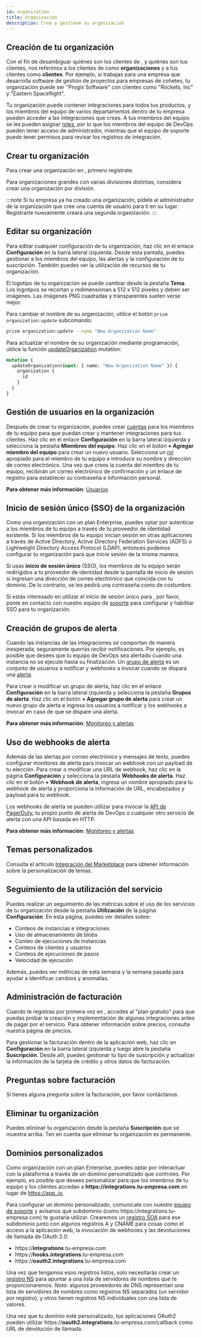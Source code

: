 ```yaml
---
id: organization
title: Organización
description: Cree y gestione su organización
---
```



## Creación de tu organización

Con el fin de desambiguar quiénes son los clientes de , y quiénes son tus clientes, nos referimos a los clientes de  como **organizaciones** y a tus clientes como **clientes**.
Por ejemplo, si trabajas para una empresa que desarrolla software de gestión de proyectos para empresas de cohetes, tu organización puede ser "Progix Software" con clientes como "Rockets, Inc" y "Eastern Spaceflight".

Tu organización puede contener integraciones para todos tus productos, y los miembros del equipo de varios departamentos dentro de tu empresa pueden acceder a las integraciones que creas.
A tus miembros del equipo se les pueden asignar [roles](users.mdx#organization-team-member-roles), por lo que los miembros del equipo de DevOps pueden tener acceso de administrador, mientras que el equipo de soporte puede tener permisos para revisar los registros de integración.

## Crear tu organización

Para crear una organización en , primero <InternalLink href="/sign-up/">regístrate</InternalLink>.

Para organizaciones grandes con varias divisiones distintas, considera crear una organización por división.


:::note
Si tu empresa ya ha creado una organización, pídele al administrador de la organización que cree una cuenta de usuario para ti en su lugar.
Registrarte nuevamente creará una segunda organización.
:::


## Editar su organización

<ExampleTabs>
<TabItem value='webapp'>

Para editar cualquier configuración de tu organización, haz clic en el enlace **Configuración** en la barra lateral izquierda.
Desde esta pantalla, puedes gestionar a los miembros del equipo, las alertas y la configuración de tu suscripción.
También puedes ver la utilización de recursos de tu organización.

El logotipo de tu organización se puede cambiar desde la pestaña **Tema**.
Los logotipos se recortan y redimensionan a 512 x 512 píxeles y deben ser imágenes.
Las imágenes PNG cuadradas y transparentes suelen verse mejor.


<Screenshot
  filename="organization/change-org-name.png"
  alt="Cambiar el logotipo de la organización en la aplicación"
/>

</TabItem>
<TabItem value='cli'>

Para cambiar el nombre de su organización, utilice el botón `prism organization:update` subcomando:

```bash
prism organization:update --name "New Organization Name"
```

</TabItem>
<TabItem value='api'>

Para actualizar el nombre de su organización mediante programación, utilice la función [updateOrganization](api/schema/mutation/updateOrganization.mdx) mutation:

```graphql
mutation {
  updateOrganization(input: { name: "New Organization Name" }) {
    organization {
      id
    }
  }
}
```

</TabItem>
</ExampleTabs>

## Gestión de usuarios en la organización

Después de crear tu organización, puedes crear [cuentas](users.mdx#organization-users) para los miembros de tu equipo para que puedan crear y mantener integraciones para tus clientes.
Haz clic en el enlace **Configuración** en la barra lateral izquierda y selecciona la pestaña **Miembros del equipo**.
Haz clic en el botón **+ Agregar miembro del equipo** para crear un nuevo usuario.
Selecciona un [rol](users.mdx#organization-team-member-roles) apropiado para el miembro de tu equipo e introduce su nombre y dirección de correo electrónico.
Una vez que crees la cuenta del miembro de tu equipo, recibirán un correo electrónico de confirmación y un enlace de registro para establecer su contraseña e información personal.


<Screenshot
  filename="shared/list-org-users.png"
  alt="Lista de usuarios org en app"
/>

**Para obtener más información**: [Usuarios](users.mdx)

## Inicio de sesión único (SSO) de la organización

Como una organización con un <InternalLink href="/pricing/">plan Enterprise</InternalLink>, puedes optar por autenticar a los miembros de tu equipo a través de tu proveedor de identidad existente.
Si los miembros de tu equipo inician sesión en otras aplicaciones a través de Active Directory, Active Directory Federation Services (ADFS) o Lightweight Directory Access Protocol (LDAP), entonces podemos configurar tu organización para que inicie sesión de la misma manera.

Si usas **inicio de sesión único** (SSO), los miembros de tu equipo serán redirigidos a tu proveedor de identidad desde la pantalla de inicio de sesión si ingresan una dirección de correo electrónico que coincida con tu dominio.
De lo contrario, se les pedirá una contraseña como de costumbre.


<Screenshot
  filename="organization/sso-diagram.png"
  maxWidth="800px"
  alt="Diagrama que muestra las rutas y la lógica del SSO (inicio de sesión único)"
/>

Si estás interesado en utilizar el inicio de sesión único para , por favor, ponte en contacto con nuestro equipo de [soporte](mailto:support@.io) para configurar y habilitar SSO para tu organización.

## Creación de grupos de alerta

Cuando las instancias de las integraciones se comportan de manera inesperada, seguramente querrás recibir notificaciones.
Por ejemplo, es posible que desees que tu equipo de DevOps sea alertado cuando una instancia no se ejecute hasta su finalización.
Un [grupo de alerta](monitoring-and-alerting.mdx#alert-groups) es un conjunto de usuarios a notificar y webhooks a invocar cuando se dispara una [alerta](monitoring-and-alerting.mdx#alert-triggers).

Para crear o modificar un grupo de alerta, haz clic en el enlace **Configuración** en la barra lateral izquierda y selecciona la pestaña **Grupos de alerta**.
Haz clic en el botón **+ Agregar grupo de alerta** para crear un nuevo grupo de alerta e ingresa los usuarios a notificar y los webhooks a invocar en caso de que se dispare una alerta.


<Screenshot
  filename="organization/alert-groups.png"
  alt="Crear grupos de alerta en la aplicación"
/>

**Para obtener más información**: [Monitoreo y alertas](monitoring-and-alerting.mdx)

## Uso de webhooks de alerta

Además de las alertas por correo electrónico y mensajes de texto, puedes configurar monitores de alerta para invocar un webhook con un payload de tu elección.
Para crear o modificar una URL de webhook, haz clic en la página **Configuración** y selecciona la pestaña **Webhooks de alerta**.
Haz clic en el botón **+ Webhook de alerta**, ingresa un nombre apropiado para tu webhook de alerta y proporciona la información de URL, encabezados y payload para tu webhook.

Los webhooks de alerta se pueden utilizar para invocar la [API de PagerDuty](https://developer.pagerduty.com/docs/events-api-v2/overview/), tu propio punto de alerta de DevOps o cualquier otro servicio de alerta con una API basada en HTTP.


<Screenshot
  filename="shared/alert-webhook.png"
  maxWidth="500px"
  alt="Añadir webhook de alerta en la aplicación"
/>

**Para obtener más información**: [Monitoreo y alertas](monitoring-and-alerting.mdx)

## Temas personalizados

Consulta el artículo [Integración del Marketplace](embedding-marketplace.mdx#theming-embedded-marketplace) para obtener información sobre la personalización de temas.

## Seguimiento de la utilización del servicio

Puedes realizar un seguimiento de las métricas sobre el uso de los servicios de tu organización desde la pestaña **Utilización** de la página **Configuración**.
En esta página, puedes ver detalles sobre:

- Conteos de instancias e integraciones
- Uso de almacenamiento de blobs
- Conteo de ejecuciones de instancias
- Conteos de clientes y usuarios
- Conteos de ejecuciones de pasos
- Velocidad de ejecución

Además, puedes ver métricas de esta semana y la semana pasada para ayudar a identificar cambios y anomalías.


<Screenshot
  filename="organization/utilization.png"
  alt="Seguimiento del uso de los servicios de la organización en la aplicación"
/>

## Administración de facturación

Cuando te registras por primera vez en , accedes al "plan gratuito" para que puedas probar la creación y implementación de algunas integraciones antes de pagar por el servicio.
Para obtener información sobre precios, consulta nuestra <InternalLink href="/pricing/">página de precios</InternalLink>.

Para gestionar la facturación dentro de la aplicación web, haz clic en **Configuración** en la barra lateral izquierda y luego abre la pestaña **Suscripción**.
Desde allí, puedes gestionar tu tipo de suscripción y actualizar la información de la tarjeta de crédito y otros datos de facturación.


<Screenshot
  filename="organization/subscription.png"
  alt="Gestionar la facturación de la organización en la aplicación"
/>

## Preguntas sobre facturación

Si tienes alguna pregunta sobre la facturación, por favor <InternalLink href="/contact/">contáctanos</InternalLink>.

## Eliminar tu organización

Puedes eliminar tu organización desde la pestaña **Suscripción** que se muestra arriba.
Ten en cuenta que eliminar tu organización es permanente.

## Dominios personalizados

Como organización con un <InternalLink href="/pricing/">plan Enterprise</InternalLink>, puedes optar por interactuar con la plataforma a través de un dominio personalizado que controles.
Por ejemplo, es posible que desees personalizar para que los miembros de tu equipo y los clientes accedan a **https<!---->://integrations.tu-empresa.com** en lugar de [https://app..io](https://app..io/).

Para configurar un dominio personalizado, comunícate con nuestro [equipo de soporte](mailto:support@.io) y avísanos qué subdominio (como https<!---->://integrations.tu-empresa.com) te gustaría utilizar.
Crearemos un [registro SOA](https://www.cloudflare.com/learning/dns/dns-records/dns-soa-record/) para ese subdominio junto con algunos registros A y CNAME para cosas como el acceso a la aplicación web, la invocación de webhooks y las devoluciones de llamada de OAuth 2.0:

- https<!---->://**integrations**.tu-empresa.com
- https<!---->://**hooks.integrations**.tu-empresa.com
- https<!---->://**oauth2.integrations**.tu-empresa.com

Una vez que tengamos esos registros listos, solo necesitarás crear un [registro NS](https://www.cloudflare.com/learning/dns/dns-records/dns-ns-record/) para apuntar a una lista de servidores de nombres que te proporcionaremos.
_Nota:_ algunos proveedores de DNS representan una lista de servidores de nombres como registros NS separados (un servidor por registro), y otros tienen registros NS individuales con una lista de valores.

Una vez que tu dominio esté personalizado, tus aplicaciones OAuth2 pueden utilizar https<!---->://**oauth2.integrations**.tu-empresa.com/callback como URL de devolución de llamada.